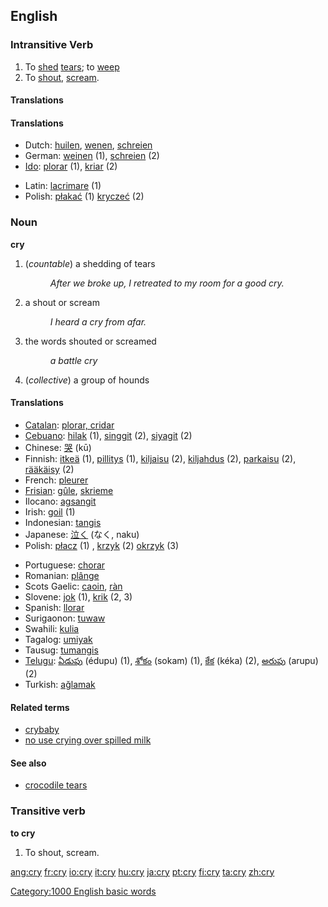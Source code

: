 ==English==

{{rank|individual|girls|wall|809|cry|step|turning|village}}

===Intransitive Verb===
{{en-verb|cry|cries|crying|cried}}

# To [[shed]] [[tears]]; to [[weep]]
# To [[shout]], [[scream]].

====Translations====

====Translations====
{{top}}
*Dutch: [[huilen]], [[wenen]], [[schreien]]
*German: [[weinen]] (1), [[schreien]] (2)
*[[Ido]]: [[plorar]] (1), [[kriar]] (2)
{{mid}}
*Latin: [[lacrimare]] (1)
*Polish: [[płakać]] (1) [[kryczeć]] (2)
{{bottom}}

===Noun===
'''cry'''
# (''countable'') a shedding of tears 
#:''After we broke up, I retreated to my room for a good cry.''
#a shout or scream
#:''I heard a cry from afar.''
#the words shouted or screamed
#:''a battle cry''
# (''collective'') a group of hounds

====Translations====
{{top}}
*[[Catalan]]: [[plorar, cridar]]
*[[Cebuano]]: [[hilak]] (1), [[singgit]] (2), [[siyagit]] (2)
*Chinese: [[哭]] (k&#363;)
*Finnish: [[itkeä]] (1), [[pillitys]] (1), [[kiljaisu]] (2), [[kiljahdus]] (2), [[parkaisu]] (2), [[rääkäisy]] (2)
*French: [[pleurer]]
*[[Frisian]]: [[gûle]], [[skrieme]]
*Ilocano: [[agsangit]]
*Irish: [[goil]] (1)
*Indonesian: [[tangis]]
*Japanese: [[泣く]] (なく, naku)
*Polish: [[płacz]] (1) {{m}}, [[krzyk]] (2) {{m}} [[okrzyk]] (3) {{m}}
{{mid}}
*Portuguese: [[chorar]]
*Romanian: [[plânge]]
*Scots Gaelic: [[caoin#Scots Gaelic|caoin]], [[ràn]]
*Slovene: [[jok]] {{m}} (1), [[krik]] {{m}} (2, 3)
*Spanish: [[llorar]]
*Surigaonon: [[tuwaw]]
*Swahili: [[kulia]]
*Tagalog: [[umiyak]]
*Tausug: [[tumangis]]
*[[Telugu]]: [[ఏడుపు]] (édupu) (1), [[శోకం]] (sokam) (1), [[కేక]] (kéka) (2), [[అరుపు]] (arupu) (2)
*Turkish: [[ağlamak]]
{{bottom}}

====Related terms====
*[[crybaby]]
*[[no use crying over spilled milk]]

====See also====
*[[crocodile tears]]

===Transitive verb===
'''to cry'''
# To shout, scream.

[[Category:1000 English basic words]]

[[ang:cry]]
[[fr:cry]]
[[io:cry]]
[[it:cry]]
[[hu:cry]]
[[ja:cry]]
[[pt:cry]]
[[fi:cry]]
[[ta:cry]]
[[zh:cry]]